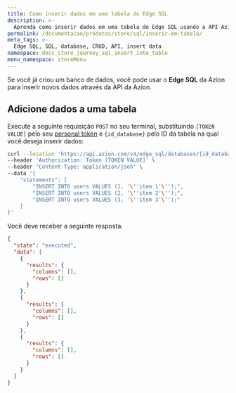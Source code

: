 ```yaml
---
title: Como inserir dados em uma tabela do Edge SQL
description: >-
  Aprenda como inserir dados em uma tabela do Edge SQL usando a API Azion.
permalink: /documentacao/produtos/store/sql/inserir-em-tabela/
meta_tags: >-
  Edge SQL, SQL, database, CRUD, API, insert data
namespace: docs_store_journey_sql_insert_into_table
menu_namespace: storeMenu
---
```


Se você já criou um banco de dados, você pode usar o **Edge SQL** da Azion para inserir novos dados através da API da Azion.

## Adicione dados a uma tabela

Execute a seguinte requisição `POST` no seu terminal, substituindo `[TOKEN VALUE]` pelo seu [personal token](/pt-br/documentacao/produtos/guias/personal-tokens/) e `{id_database}` pelo ID da tabela na qual você deseja inserir dados:

```bash
curl --location 'https://api.azion.com/v4/edge_sql/databases/{id_database}/query' \
--header 'Authorization: Token [TOKEN VALUE]' \
--header 'Content-Type: application/json' \
--data '{
    "statements": [
        "INSERT INTO users VALUES (1, '\''item 1'\'');",
        "INSERT INTO users VALUES (2, '\''item 2'\'');",
        "INSERT INTO users VALUES (3, '\''item 3'\'');"
    ]
}'
```

Você deve receber a seguinte resposta:

```json
{
  "state": "executed",
  "data": [
    {
      "results": {
        "columns": [],
        "rows": []
      }
    },
    {
      "results": {
        "columns": [],
        "rows": []
      }
    },
    {
      "results": {
        "columns": [],
        "rows": []
      }
    }
  ]
}
```
